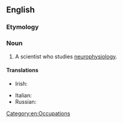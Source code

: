 ==English==

===Etymology===
{{prefix|neuro|physiologist}}

===Noun===
{{en-noun}}

# A scientist who studies [[neurophysiology]].

====Translations====
{{trans-top|a scientist who studies neurophysiology}}
* Irish: {{t|ga|néarfiseolaí|m}}
{{trans-mid}}
* Italian: {{t|it|neurofisiologo|m}}
* Russian: {{t|ru|нейрофизиолог|m|sc=Cyrl|alt=нейрофизио́лог|tr=nejrofiziólog}}
{{trans-bottom}}

[[Category:en:Occupations]]